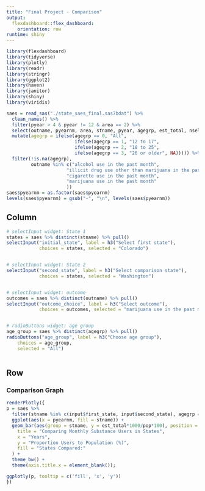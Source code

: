 ```yaml
---
title: "Final Project - Comparison" 
output: 
  flexdashboard::flex_dashboard:
    orientation: row
runtime: shiny
---
```


```r
library(flexdashboard)
library(tidyverse)
library(plotly)
library(readr)
library(stringr)
library(ggplot2)
library(haven)
library(janitor)
library(shiny)
library(viridis)

saes = read_sas("./state_saes_final.sas7bdat") %>%
  clean_names() %>% 
  filter(pyear > 4 & pyear != 12 & area == 2) %>% 
  select(outname, pyearnm, area, stname, pyear, agegrp, est_total, nsel, ncomp, pop) %>% 
  mutate(agegrp = ifelse(agegrp == 0, "All",
                         ifelse(agegrp == 1, "12 to 17",
                         ifelse(agegrp == 2, "18 to 25",
                         ifelse(agegrp == 3, "26 or older", NA))))) %>%
  filter(!is.na(agegrp),
         outname %in% c("alcohol use in the past month", 
                      "illicit drug use other than marijuana in the past month",
                      "cigarette use in the past month",
                      "marijuana use in the past month"
                      ))
saes$pyearnm = as.factor(saes$pyearnm)
levels(saes$pyearnm) = gsub("-", "\n", levels(saes$pyearnm))
```

Column {.sidebar}
-----------------------------------------------------------------------

```r
# selectInput widget: State 1
states = saes %>% distinct(stname) %>% pull()
selectInput("initial_state", label = h3("Select first state"),
            choices = states, selected = "Colorado")


# selectInput widget: State 2
selectInput("second_state", label = h3("Select comparison state"),
            choices = states, selected = "Washington")


# selectInput widget: outcome
outcomes = saes %>% distinct(outname) %>% pull()
selectInput("outcome_choice", label = h3("Select outcome"),
            choices = outcomes, selected = "marijuana use in the past month")


# radioButtons widget: age group
age_group = saes %>% distinct(agegrp) %>% pull()
radioButtons("age_group", label = h3("Choose age group"),
    choices = age_group, 
    selected = "All")



```


Row
-----------------------------------------------------------------------

### Comparison Graph

```r

renderPlotly({
p = saes %>%
  filter(stname %in% c(input$first_state, input$second_state), agegrp == input$age_group, outname == input$outcome_choice) %>%
  ggplot(aes(x = pyearnm, fill = stname)) +
  geom_bar(aes(group = stname, y = est_total*1000/pop*100), position = position_dodge(width=0.6), stat="identity") + labs(
    title = "Comparing Monthly Substance Users in States",
    x = "Years",
    y = "Proportion Users to Population (%)",
    fill = "States Compared:"
  ) + 
  theme_bw() +
  theme(axis.title.x = element_blank());

ggplotly(p, tooltip = c('fill', 'x', 'y'))
})
```

